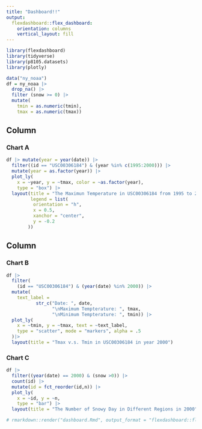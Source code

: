 ```yaml
---
title: "Dashboard!!"
output: 
  flexdashboard::flex_dashboard:
    orientation: columns
    vertical_layout: fill
---
```


```r

library(flexdashboard)
library(tidyverse)
library(p8105.datasets)
library(plotly)
```


```r
data("ny_noaa")
df = ny_noaa |> 
  drop_na() |> 
  filter (snow >= 0) |> 
  mutate(
    tmin = as.numeric(tmin),
    tmax = as.numeric(tmax))
```


Column {data-width=500}
-----------------------------------------------------------------------

### Chart A


```r
df |> mutate(year = year(date)) |> 
  filter((id == "USC00306184") & (year %in% c(1995:2000))) |> 
  mutate(year = as.factor(year)) |> 
  plot_ly(
    x = ~year, y = ~tmax, color = ~as.factor(year),
    type = "box") |> 
  layout(title = "The Maximun Temperature in USC00306184 from 1995 to 2000",
         legend = list(
          orientation = "h",      
          x = 0.5,                
          xanchor = "center",
          y = -0.2              
        ))

```


Column {data-width=500}
-----------------------------------------------------------------------

### Chart B

```r
df |> 
  filter(
    (id == "USC00306184") & (year(date) %in% 2000)) |> 
  mutate(
    text_label = 
           str_c("Date: ", date, 
                 "\nMaximum Tempterature: ", tmax, 
                 "\nMinimum Tempterature: ", tmin)) |> 
  plot_ly(
    x = ~tmin, y = ~tmax, text = ~text_label,
    type = "scatter", mode = "markers", alpha = .5
  )|> 
  layout(title = "Tmax v.s. Tmin in USC00306184 in year 2000")

```

### Chart C

```r
df |> 
  filter((year(date) == 2000) & (snow >0)) |> 
  count(id) |> 
  mutate(id = fct_reorder(id,n)) |> 
  plot_ly(
    x = ~id, y = ~n,
    type = "bar") |> 
  layout(title = "The Number of Snowy Day in Different Regions in 2000")

```



```r

# rmarkdown::render("dashboard.Rmd", output_format = "flexdashboard::flex_dashboard")
```

